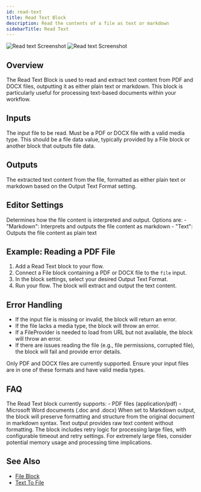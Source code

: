 ```yaml
---
id: read-text
title: Read Text Block
description: Read the contents of a file as text or markdown
sidebarTitle: Read Text
---
```


<Frame>
  <img src="/block-reference/assets/read_text_light.png" alt="Read text Screenshot" className="block dark:hidden" />
  <img src="/block-reference/assets/read_text_dark.png" alt="Read text Screenshot" className="hidden dark:block" />
</Frame>

## Overview
The Read Text Block is used to read and extract text content from PDF and DOCX files, outputting it as either plain text or markdown. This block is particularly useful for processing text-based documents within your workflow.

## Inputs

<ParamField path="file" type="file" required>
  The input file to be read. Must be a PDF or DOCX file with a valid media type. This should be a file data value, typically provided by a File block or another block that outputs file data.
</ParamField>

## Outputs

<ResponseField name="output" type="string">
  The extracted text content from the file, formatted as either plain text or markdown based on the Output Text Format setting.
</ResponseField>

## Editor Settings

<ParamField path="Output Text Format" type="string" default="markdown">
  Determines how the file content is interpreted and output. Options are:
  - "Markdown": Interprets and outputs the file content as markdown
  - "Text": Outputs the file content as plain text
</ParamField>

## Example: Reading a PDF File

1. Add a Read Text block to your flow.
2. Connect a File block containing a PDF or DOCX file to the `file` input.
3. In the block settings, select your desired Output Text Format.
4. Run your flow. The block will extract and output the text content.

## Error Handling

- If the input file is missing or invalid, the block will return an error.
- If the file lacks a media type, the block will throw an error.
- If a FileProvider is needed to load from URL but not available, the block will throw an error.
- If there are issues reading the file (e.g., file permissions, corrupted file), the block will fail and provide error details.

<Warning>
  Only PDF and DOCX files are currently supported. Ensure your input files are in one of these formats and have valid media types.
</Warning>

## FAQ

<AccordionGroup>
  <Accordion title="What file types are supported?">
    The Read Text block currently supports:
    - PDF files (application/pdf)
    - Microsoft Word documents (.doc and .docx)
  </Accordion>

  <Accordion title="How does the Markdown output differ from Text?">
    When set to Markdown output, the block will preserve formatting and structure from the original document in markdown syntax. Text output provides raw text content without formatting.
  </Accordion>

  <Accordion title="How does the block handle large files?">
    The block includes retry logic for processing large files, with configurable timeout and retry settings. For extremely large files, consider potential memory usage and processing time implications.
  </Accordion>
</AccordionGroup>

## See Also

- [File Block](/block-reference/data/file)
- [Text To File](/block-reference/draft/text-to-file)
